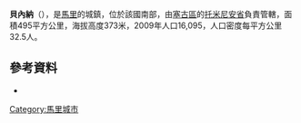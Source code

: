 '''貝內納'''（{{lang-fr|Bénéna}}），是[[馬里|馬里]]的城鎮，位於該國南部，由[[塞古區|塞古區]]的[[托米尼安省|托米尼安省]]負責管轄，面積495平方公里，海拔高度373米，2009年人口16,095，人口密度每平方公里32.5人。

{{Coord|13|7|N|4|22|W|display=title}}

==參考資料==
*{{cite web|url=http://mali-reforme-telecom.mctmtl.com/previsions.pdf|title=Previsions de desserte des communes pour la periode de 2001-2005|publisher=Mali Reforme Telecom|accessdate=February 17, 2009|deadurl=yes|archiveurl=https://web.archive.org/web/20040829024117/http://mali-reforme-telecom.mctmtl.com/previsions.pdf|archivedate=2004-08-29}}

{{塞古區}}

[[Category:馬里城市|Category:馬里城市]]


{{Mali-geo-stub}}